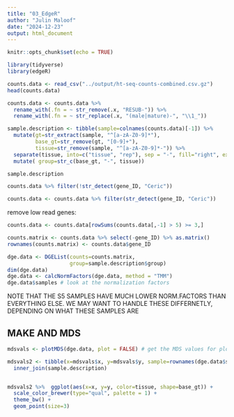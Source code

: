 ```yaml
---
title: "03_EdgeR"
author: "Julin Maloof"
date: "2024-12-23"
output: html_document
---
```


```r
knitr::opts_chunk$set(echo = TRUE)
```

```r
library(tidyverse)
library(edgeR)
```

```r
counts.data <- read_csv("../output/ht-seq-counts-combined.csv.gz")
head(counts.data)
```

```r
counts.data <- counts.data %>%
  rename_with(.fn = ~ str_remove(.x, "RESUB-")) %>%
  rename_with(.fn = ~ str_replace(.x, "(male|mature)-", "\\1_"))
```


```r
sample.description <- tibble(sample=colnames(counts.data)[-1]) %>%
  mutate(gt=str_extract(sample, "^[a-zA-Z0-9]*"),
         base_gt=str_remove(gt, "[0-9]+"),
         tissue=str_remove(sample, "^[a-zA-Z0-9]*-")) %>%
  separate(tissue, into=c("tissue", "rep"), sep = "-", fill="right", extra="merge") %>%
  mutate( group=str_c(base_gt, "-", tissue))

sample.description
```

```r
counts.data %>% filter(!str_detect(gene_ID, "Ceric"))
```

```r
counts.data <- counts.data %>% filter(str_detect(gene_ID, "Ceric"))
```

remove low read genes:

```r
counts.data <- counts.data[rowSums(counts.data[,-1] > 5) >= 3,]
```

```r
counts.matrix <- counts.data %>% select(-gene_ID) %>% as.matrix()
rownames(counts.matrix) <- counts.data$gene_ID

dge.data <- DGEList(counts=counts.matrix, 
                    group=sample.description$group)
dim(dge.data) 
dge.data <- calcNormFactors(dge.data, method = "TMM")
dge.data$samples # look at the normalization factors
```

NOTE THAT THE S5 SAMPLES HAVE MUCH LOWER NORM.FACTORS THAN EVERYTHING ELSE.  WE MAY WANT TO HANDLE THESE DIFFERNETLY, DEPENDING ON WHAT THESE SAMPLES ARE

## MAKE AND MDS

```r
mdsvals <- plotMDS(dge.data, plot = FALSE) # get the MDS values for plotting
```


```r
mdsvals2 <- tibble(x=mdsvals$x, y=mdsvals$y, sample=rownames(dge.data$samples)) %>%
  inner_join(sample.description)


mdsvals2 %>%  ggplot(aes(x=x, y=y, color=tissue, shape=base_gt)) +
  scale_color_brewer(type="qual", palette = 1) +
  theme_bw() +
  geom_point(size=3) 
```

